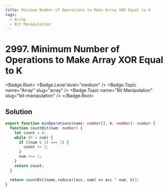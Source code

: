 ```yaml
---
title: Minimum Number of Operations to Make Array XOR Equal to K
tags:
  - Array
  - Bit Manipulation
---
```


# 2997. Minimum Number of Operations to Make Array XOR Equal to K

<Badge.Root>
  <Badge.Level level="medium" />
  <Badge.Topic name="Array" slug="array" />
  <Badge.Topic name="Bit Manipulation" slug="bit-manipulation" />
</Badge.Root>

## Solution

```typescript filename="solution.ts" copy
export function minOperations(nums: number[], k: number): number {
  function countBit(num: number) {
    let count = 0;
    while (0 < num) {
      if ((num & 1) === 1) {
        count += 1;
      }
      num >>= 1;
    }
    return count;
  }

  return countBit(nums.reduce((acc, num) => acc ^ num, k));
}
```

<ProblemLink
  codingSite="leetcode"
  href="https://leetcode.com/problems/minimum-number-of-operations-to-make-array-xor-equal-to-k"
  title="Minimum Number of Operations to Make Array XOR Equal to K"
/>
